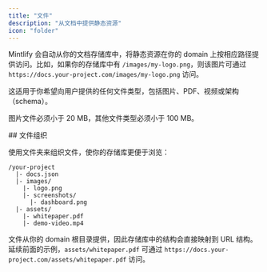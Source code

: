 ```yaml
---
title: "文件"
description: "从文档中提供静态资源"
icon: "folder"
---
```


Mintlify 会自动从你的文档存储库中，将静态资源在你的 domain 上按相应路径提供访问。比如，如果你的存储库中有 `/images/my-logo.png`，则该图片可通过 `https://docs.your-project.com/images/my-logo.png` 访问。

这适用于你希望向用户提供的任何文件类型，包括图片、PDF、视频或架构（schema）。

图片文件必须小于 20 MB，其他文件类型必须小于 100 MB。

<div id="file-organization">
  ## 文件组织
</div>

使用文件夹来组织文件，使你的存储库更便于浏览：

```text
/your-project
  |- docs.json
  |- images/
    |- logo.png
    |- screenshots/
      |- dashboard.png
  |- assets/
    |- whitepaper.pdf
    |- demo-video.mp4
```

文件从你的 domain 根目录提供，因此存储库中的结构会直接映射到 URL 结构。延续前面的示例，`assets/whitepaper.pdf` 可通过 `https://docs.your-project.com/assets/whitepaper.pdf` 访问。
